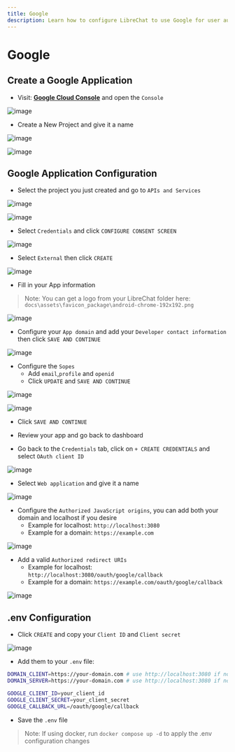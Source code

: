 ```yaml
---
title: Google
description: Learn how to configure LibreChat to use Google for user authentication.
---
```


# Google

## Create a Google Application

- Visit: **[Google Cloud Console](https://cloud.google.com)** and open the `Console`

![image](https://github.com/danny-avila/LibreChat/assets/138638445/a7d290ea-6031-43b3-b367-36ce00e46f20)

- Create a New Project and give it a name

![image](https://github.com/danny-avila/LibreChat/assets/138638445/ce71c9ca-7ddd-4021-9133-a872c64c20c4)

![image](https://github.com/danny-avila/LibreChat/assets/138638445/8abbd41e-8332-4851-898d-9cddb373c527)

## Google Application Configuration

- Select the project you just created and go to `APIs and Services`

![image](https://github.com/danny-avila/LibreChat/assets/138638445/c6265582-2cf6-430f-ae51-1edbdd9f2c48)

![image](https://github.com/danny-avila/LibreChat/assets/138638445/006e16ba-56b8-452d-b324-5f2d202637ab)

- Select `Credentials` and click `CONFIGURE CONSENT SCREEN`

![image](https://github.com/danny-avila/LibreChat/assets/138638445/e4285cbb-833f-4366-820d-addf04a2ad77)

- Select `External` then click `CREATE`

![image](https://github.com/danny-avila/LibreChat/assets/138638445/232d46c0-dd00-4637-b538-3ba3bdbdc0b2)

- Fill in your App information

> Note: You can get a logo from your LibreChat folder here: `docs\assets\favicon_package\android-chrome-192x192.png`

![image](https://github.com/danny-avila/LibreChat/assets/138638445/e6c4c8ec-2f02-4af5-9458-c72394d0b7c5)

- Configure your `App domain` and add your `Developer contact information` then click `SAVE AND CONTINUE`

![image](https://github.com/danny-avila/LibreChat/assets/138638445/6c2aa557-9b9b-412d-bc2b-76a0dc11f394)

- Configure the `Sopes`
    - Add `email`,`profile` and `openid`
    - Click `UPDATE` and `SAVE AND CONTINUE`

![image](https://github.com/danny-avila/LibreChat/assets/138638445/46af2fb9-8cfd-41c5-a763-814b308e45c3)

![image](https://github.com/danny-avila/LibreChat/assets/138638445/4e832970-d392-4c67-bb38-908a5c51660a)

- Click `SAVE AND CONTINUE`
- Review your app and go back to dashboard

- Go back to the `Credentials` tab, click on `+ CREATE CREDENTIALS` and select `OAuth client ID`

![image](https://github.com/danny-avila/LibreChat/assets/138638445/beef1982-55a3-4837-8e8c-20bad8d846ba)

- Select `Web application` and give it a name

![image](https://github.com/danny-avila/LibreChat/assets/138638445/badde864-f6b5-468f-a72f-bac93326ffa5)

- Configure the `Authorized JavaScript origins`, you can add both your domain and localhost if you desire
    - Example for localhost: `http://localhost:3080`
    - Example for a domain: `https://example.com`

![image](https://github.com/danny-avila/LibreChat/assets/138638445/f7e3763a-5f74-4850-8638-44f81693b9ac)

- Add a valid `Authorized redirect URIs`
    - Example for localhost: `http://localhost:3080/oauth/google/callback`
    - Example for a domain: `https://example.com/oauth/google/callback`

![image](https://github.com/danny-avila/LibreChat/assets/138638445/0db34b19-d780-4651-9c2f-d33e24a74d55)

## .env Configuration

- Click `CREATE` and copy your `Client ID` and `Client secret`

![image](https://github.com/danny-avila/LibreChat/assets/138638445/fa8572bf-f482-457a-a285-aec7d41af76b)

- Add them to your `.env` file:

```bash filename=".env"
DOMAIN_CLIENT=https://your-domain.com # use http://localhost:3080 if not using a custom domain
DOMAIN_SERVER=https://your-domain.com # use http://localhost:3080 if not using a custom domain

GOOGLE_CLIENT_ID=your_client_id
GOOGLE_CLIENT_SECRET=your_client_secret
GOOGLE_CALLBACK_URL=/oauth/google/callback
```

- Save the `.env` file

> Note: If using docker, run `docker compose up -d` to apply the .env configuration changes
